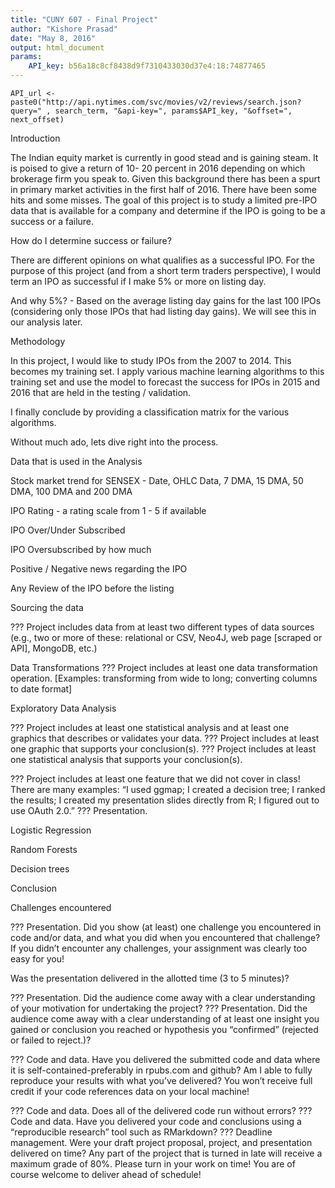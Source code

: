 ```yaml
---
title: "CUNY 607 - Final Project"
author: "Kishore Prasad"
date: "May 8, 2016"
output: html_document
params:
    API_key: b56a18c8cf8438d9f7310433030d37e4:18:74877465
---
```


    API_url <- paste0("http://api.nytimes.com/svc/movies/v2/reviews/search.json?query=" , search_term, "&api-key=", params$API_key, "&offset=", next_offset)        


Introduction

The Indian equity market is currently in good stead and is gaining steam. It is poised to give a return of 10- 20 percent in 2016 depending on which brokerage firm you speak to. Given this background there has been a spurt in primary market activities in the first half of 2016. There have been some hits and some misses. The goal of this project is to study a limited pre-IPO data that is available for a company and determine if the IPO is going to be a success or a failure. 

How do I determine success or failure?

There are different opinions on what qualifies as a successful IPO. For the purpose of this project (and from a short term traders perspective), I would term an IPO as successful if I make 5% or more on listing day.

And why 5%? - Based on the average listing day gains for the last 100 IPOs (considering only those IPOs that had listing day gains). We will see this in our analysis later.


Methodology

In this project, I would like to study IPOs from the 2007 to 2014. This becomes my training set. I apply various machine learning algorithms to this training set and use the model to forecast the success for IPOs in 2015 and 2016 that are held in the testing / validation.

I finally conclude by providing a classification matrix for the various algorithms.

Without much ado, lets dive right into the process. 


Data that is used in the Analysis

Stock market trend for SENSEX - Date, OHLC Data, 7 DMA, 15 DMA, 50 DMA, 100 DMA and 200 DMA

IPO Rating - a rating scale from 1 - 5 if available

IPO Over/Under Subscribed

IPO Oversubscribed by how much

Positive / Negative news regarding the IPO

Any Review of the IPO before the listing






Sourcing the data

??? Project includes data from at least two different types of data sources (e.g., two or more of these: relational or CSV, Neo4J, web page [scraped or API], MongoDB, etc.)


Data Transformations
??? Project includes at least one data transformation operation. [Examples: transforming from wide to long; converting columns to date format]



Exploratory Data Analysis

??? Project includes at least one statistical analysis and at least one graphics that describes or validates your data.
??? Project includes at least one graphic that supports your conclusion(s).
??? Project includes at least one statistical analysis that supports your conclusion(s).



??? Project includes at least one feature that we did not cover in class! There are many examples: "I used ggmap; I created a decision tree; I ranked the results; I created my presentation slides directly from R; I figured out to use OAuth 2.0."
??? Presentation.


Logistic Regression



Random Forests


Decision trees



Conclusion


Challenges encountered

??? Presentation. Did you show (at least) one challenge you encountered in code and/or data, and what you did when you encountered that challenge? If you didn't encounter any challenges, your assignment was clearly too easy for you!



Was the presentation delivered in the allotted time (3 to 5 minutes)?

??? Presentation. Did the audience come away with a clear understanding of your motivation for undertaking the project?
??? Presentation. Did the audience come away with a clear understanding of at least one insight you gained or conclusion you reached or hypothesis you "confirmed" (rejected or failed to reject.)?


??? Code and data. Have you delivered the submitted code and data where it is self-contained-preferably in rpubs.com and github? Am I able to fully reproduce your results with what you've delivered? You won't receive full credit if your code references data on your local machine!

??? Code and data. Does all of the delivered code run without errors?
??? Code and data. Have you delivered your code and conclusions using a "reproducible research" tool such as RMarkdown?
??? Deadline management. Were your draft project proposal, project, and presentation delivered on time? Any part of the project that is turned in late will receive a maximum grade of 80%. Please turn in your work on time! You are of course welcome to deliver ahead of schedule!